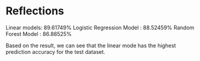 # Reflections
Linear models: 89.61749%
Logistic Regression Model : 88.52459%
Random Forest Model : 86.88525%

Based on the result, we can see that the linear mode has the highest prediction accuracy for the test dataset.

